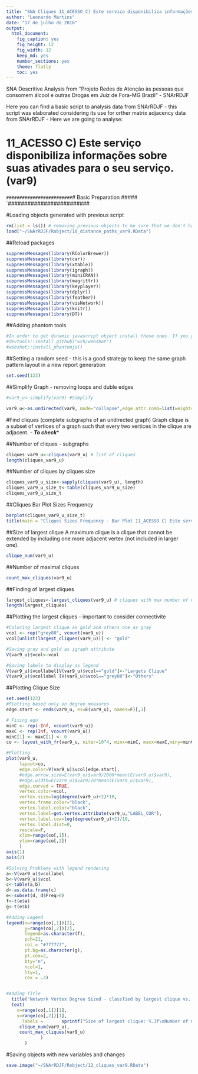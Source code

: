 ```yaml
---
title: "SNA Cliques 11_ACESSO C) Este serviço disponibiliza informações sobre suas ativades para o seu serviço. (var9)"
author: "Leonardo Martins"
date: "17 de julho de 2016"
output: 
  html_document: 
    fig_caption: yes
    fig_height: 12
    fig_width: 12
    keep_md: yes
    number_sections: yes
    theme: flatly
    toc: yes
---
```

SNA Descritive Analysis from "Projeto Redes de Atenção às pessoas que consomem álcool e outras Drogas em Juiz de Fora-MG   Brazil"  - SNArRDJF

Here you can find a basic script to analysis data from SNArRDJF - this script was elaborated considering its use for orther matrix adjacency data from SNArRDJF - Here we are going to analyse:

# 11_ACESSO C) Este serviço disponibiliza informações sobre suas ativades para o seu serviço. (var9)

`#########################
`# Basic Preparation #####
`#########################

#Loading objects generated with previous script 
```r
rm(list = ls()) # removing previous objects to be sure that we don't have objects conflicts name
load("~/SNArRDJF/Robject/10_distance_paths_var9.RData")
```
##Reload packages
```r
suppressMessages(library(RColorBrewer))
suppressMessages(library(car))
suppressMessages(library(xtable))
suppressMessages(library(igraph))
suppressMessages(library(miniCRAN))
suppressMessages(library(magrittr))
suppressMessages(library(keyplayer))
suppressMessages(library(dplyr))
suppressMessages(library(feather))
suppressMessages(library(visNetwork))
suppressMessages(library(knitr))
suppressMessages(library(DT))
```
##Adding phantom tools
```r
#In order to get dinamic javascript object install those ones. If you get problems installing go to Stackoverflow.com and type your error to discover what to do. In some cases the libraries need to be intalled in outside R libs.
#devtools::install_github("wch/webshot")
#webshot::install_phantomjs()
```
##Setting a random seed - this is a good strategy to keep the same graph pattern layout in a new report generation
```r
set.seed(123)
```

##Simplify Graph - removing loops and duble edges 
```r
#var9_u<-simplify(var9) #Simplify

var9_u<-as.undirected(var9, mode="collapse",edge.attr.comb=list(weight="mean","ignore"))
```

#Find cliques (complete subgraphs of an undirected graph)
Graph clique is a subset of vertices of a graph such that every two vertices in the clique are adjacent. - ***To check****

##Number of cliques - subgraphs
```r
cliques_var9_u<-cliques(var9_u) # list of cliques 
length(cliques_var9_u)
```
##Number of cliques by cliques size
```r
cliques_var9_u_size<-sapply(cliques(var9_u), length) 
cliques_var9_u_size_t<-table(cliques_var9_u_size)
cliques_var9_u_size_t
```

##Cliques Bar Plot Sizes Frequency
```r
barplot(cliques_var9_u_size_t)
title(main = "Cliques Sizes Frequency - Bar Plot 11_ACESSO C) Este serviço disponibiliza informações sobre suas ativades para o seu serviço. (var9)", font.main = 4)
```

##Size of largest clique 
A maximum clique is a clique that cannot be extended by including one more adjacent vertex (not included in larger one). 
```r
clique_num(var9_u)
```
##Number of maximal cliques
```r
count_max_cliques(var9_u)
```
##Finding of largest cliques
```r
largest_cliques<-largest_cliques(var9_u) # cliques with max number of nodes
length(largest_cliques)
```

##Plotting the largest cliques - important to consider connectivite 
```r
#Coloring largest clique as gold and others one as gray
vcol <- rep("grey80", vcount(var9_u))
vcol[unlist(largest_cliques(var9_u))] <- "gold"

#Saving gray and gold as igraph attribute
V(var9_u)$vcol<-vcol

#Saving labels to display as legend
V(var9_u)$vcollabel[V(var9_u)$vcol=="gold"]<-"Largets Clique"
V(var9_u)$vcollabel [V(var9_u)$vcol=="grey80"]<-"Others"
```
##Plotting Clique Size
```r
set.seed(123)
#Plotting based only on degree measures 
edge.start <- ends(var9_u, es=E(var9_u), names=F)[,1]

# Fixing ego
minC <- rep(-Inf, vcount(var9_u))
maxC <- rep(Inf, vcount(var9_u))
minC[1] <- maxC[1] <- 0
co <- layout_with_fr(var9_u, niter=10^4, minx=minC, maxx=maxC,miny=minC, maxy=maxC, weights=E(var9_u)$var9)

#Plotting
plot(var9_u, 
     layout=co,
     edge.color=V(var9_u)$vcol[edge.start],
     #edge.arrow.size=E(var9_u)$var9/2000*mean(E(var9_u)$var9),
     #edge.width=E(var9_u)$var9/20*mean(E(var9_u)$var9),
     edge.curved = TRUE,
     vertex.color=vcol,
     vertex.size=log(degree(var9_u)+2)*10,
     vertex.frame.color="black",
     vertex.label.color="black",
     vertex.label=get.vertex.attribute(var9_u,"LABEL_COR"),
     vertex.label.cex=log(degree(var9_u)+2)/10,
     vertex.label.dist=0,
     rescale=F,
     xlim=range(co[,1]), 
     ylim=range(co[,2])
     )
axis(1)
axis(2)

#Solving Problems with legend rendering 
a<-V(var9_u)$vcollabel
b<-V(var9_u)$vcol
c<-table(a,b)
d<-as.data.frame(c)
e<-subset(d, d$Freq>0)
f<-t(e$a)
g<-t(e$b)

#Adding Legend
legend(x=range(co[,1])[2], 
       y=range(co[,2])[2],
       legend=as.character(f),
       pch=21,
       col = "#777777", 
       pt.bg=as.character(g),
       pt.cex=2,
       bty="n", 
       ncol=1,
       lty=1,
       cex = .3)


#Adding Title
  title("Network Vertex Degree Sized - classfied by largest clique vs. others", sub = "Source: from authors ")  
  text( 
    x=range(co[,1])[1],
    y=range(co[,2])[1], 
      labels =       sprintf("Size of largest clique: %.1f\nNumber of maximal cliques: %.1f",
     clique_num(var9_u), 
     count_max_cliques(var9_u)
             )
       )
```
#Saving objects with new variables and changes
```r
save.image("~/SNArRDJF/Robject/12_cliques_var9.RData") 
```


